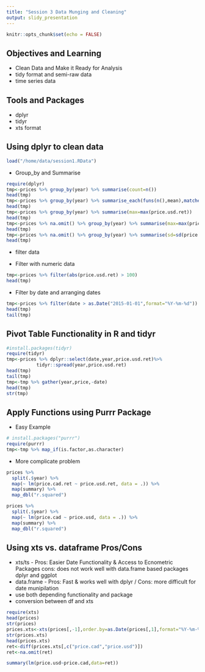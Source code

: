 ```yaml
---
title: "Session 3 Data Munging and Cleaning"
output: slidy_presentation
---
```


```r
knitr::opts_chunk$set(echo = FALSE)
```

## Objectives and Learning

- Clean Data and Make it Ready for Analysis
- tidy format and semi-raw data
- time series data 

## Tools and Packages

- dplyr
- tidyr  
- xts format


## Using dplyr to clean data  

```r
load("/home/data/session1.RData")
```

- Group_by and Summarise 

```r
require(dplyr)
tmp<-prices %>% group_by(year) %>% summarise(count=n())
head(tmp)
tmp<-prices %>% group_by(year) %>% summarise_each(funs(n(),mean),matches("price"))
head(tmp)
tmp<-prices %>% group_by(year) %>% summarise(max=max(price.usd.ret))
head(tmp)
tmp<-prices %>% na.omit() %>% group_by(year) %>% summarise(max=max(price.usd.ret))
head(tmp)
tmp<-prices %>% na.omit() %>% group_by(year) %>% summarise(sd=sd(price.usd.ret))
head(tmp)
```

- filter data

- Filter with numeric data
```r
tmp<-prices %>% filter(abs(price.usd.ret) > 100)
head(tmp)
```

- Filter by date and arranging dates
```r
tmp<-prices %>% filter(date > as.Date("2015-01-01",format="%Y-%m-%d")) %>% dplyr::arrange(-desc(date))
head(tmp)
tail(tmp)
```

## Pivot Table Functionality in R and tidyr

```r
#install.packages(tidyr)
require(tidyr)
tmp<-prices %>% dplyr::select(date,year,price.usd.ret)%>%
           tidyr::spread(year,price.usd.ret)
head(tmp)
tail(tmp)
tmp<-tmp %>% gather(year,price,-date)
head(tmp)
str(tmp)
```

## Apply Functions using Purrr Package

- Easy Example
```r
# install.packages("purrr")
require(purrr)
tmp<-tmp %>% map_if(is.factor,as.character)

```
- More complicate problem
```r
prices %>%
  split(.$year) %>%
  map(~ lm(price.cad.ret ~ price.usd.ret, data = .)) %>%
  map(summary) %>%
  map_dbl("r.squared")

prices %>%
  split(.$year) %>%
  map(~ lm(price.cad ~ price.usd, data = .)) %>%
  map(summary) %>%
  map_dbl("r.squared")
```

## Using xts vs. dataframe Pros/Cons

- xts/ts - Pros: Easier Date Functionality & Access to Ecnometric Packages
cons: does not work well with data.frame based packages dplyr and ggplot
- data.frame - Pros: Fast & works well with dplyr / Cons: more difficult for date munipilation
- use both depending functionality and package
- conversion between df and xts

```r
require(xts)
head(prices)
str(prices)
prices.xts<-xts(prices[,-1],order.by=as.Date(prices[,1],format="%Y-%m-%d"))
str(prices.xts)
head(prices.xts)
ret<-diff(prices.xts[,c("price.cad","price.usd")])
ret<-na.omit(ret)

summary(lm(price.usd~price.cad,data=ret))

```





